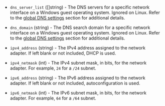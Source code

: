 <!-- Code generated from the comments of the NetworkInterface struct in builder/vsphere/clone/step_customize.go; DO NOT EDIT MANUALLY -->

- `dns_server_list` ([]string) - The DNS servers for a specific network interface on a Windows guest
  operating system. Ignored on Linux. Refer to the
  [global DNS settings](#global-dns-settings) section for additional
  details.

- `dns_domain` (string) - The DNS search domain for a specific network interface on a Windows guest
  operating system. Ignored on Linux. Refer to the
  [global DNS settings](#global-dns-settings) section for additional
  details.

- `ipv4_address` (string) - The IPv4 address assigned to the network adapter. If left blank or not
  included, DHCP is used.

- `ipv4_netmask` (int) - The IPv4 subnet mask, in bits, for the network adapter. For example, `24`
  for a `/24` subnet.

- `ipv6_address` (string) - The IPv6 address assigned to the network adapter. If left blank or not
  included, autoconfiguration is used.

- `ipv6_netmask` (int) - The IPv6 subnet mask, in bits, for the network adapter. For example, `64`
  for a `/64` subnet.

<!-- End of code generated from the comments of the NetworkInterface struct in builder/vsphere/clone/step_customize.go; -->
